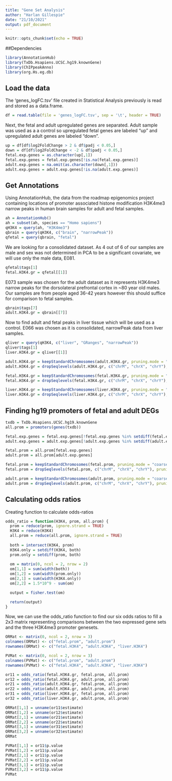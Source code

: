 ```yaml
---
title: "Gene Set Analysis"
author: "Harlan Gillespie"
date: "21/10/2021"
output: pdf_document
---
```


```r
knitr::opts_chunk$set(echo = TRUE)
```

##Dependencies

```r
library(AnnotationHub)
library(TxDb.Hsapiens.UCSC.hg19.knownGene)
library(ChIPpeakAnno)
library(org.Hs.eg.db)
```


## Load the data

The 'genes_logFC.tsv' file created in Statistical Analysis previously is read and stored as a data.frame.

```r
df = read.table(file = 'genes_logFC.tsv', sep = '\t', header = TRUE)
```

Next, the fetal and adult upregulated genes are separated. Adult sample was used as a a control so upregulated fetal genes are labeled "up" and upregulated adult genes are labeled "down".

```r
up = df[df$log2FoldChange > 2 & df$padj < 0.05,]
down = df[df$log2FoldChange < -2 & df$padj < 0.05,]
fetal.exp.genes = as.character(up[,1])
fetal.exp.genes = fetal.exp.genes[!is.na(fetal.exp.genes)]
adult.exp.genes = na.omit(as.character(down[,1]))
adult.exp.genes = adult.exp.genes[!is.na(adult.exp.genes)]
```

## Get Annotations

Using AnnotationHub, the data from the roadmap epigenomics project containing locations of promoter associated histone modification H3K4me3 narrow peaks in human brain samples for adult and fetal samples.
```r
ah = AnnotationHub()
ah = subset(ah, species == "Homo sapiens")
qH3K4 = query(ah, "H3K4me3")
qbrain = query(qH3K4, c("brain", "narrowPeak"))
qfetal = query(qbrain, "fetal")

```

We are looking for a consolidated dataset. As 4 out of 6 of our samples are male and sex was not determined in PCA to be a significant covariate, we will use only the male data, E081.

```r
qfetal$tags[1]
fetal.H3K4.gr = qfetal[[1]]
```

E073 sample was chosen for the adult dataset as it represents H3K4me3 narrow peaks for the dorsolateral prefrontal cortex in ~80 year old males. Our samples are from people aged 36-42 years however this should suffice for comparison to fetal samples.

```r
qbrain$tags[7]
adult.H3K4.gr = qbrain[[7]]
```

Now to find adult and fetal peaks in liver tissue which will be used as a control. E066 was chosen as it is consolidated, narrowPeak data from liver samples.

```r
qliver = query(qH3K4, c("liver", "GRanges", "narrowPeak"))
qliver$tags[1]
liver.H3K4.gr = qliver[[1]]
```
```r
adult.H3K4.gr = keepStandardChromosomes(adult.H3K4.gr, pruning.mode = "coarse")
adult.H3K4.gr = dropSeqlevels(adult.H3K4.gr, c("chrM", "chrX", "chrY"), pruning.mode = "coarse")

fetal.H3K4.gr = keepStandardChromosomes(fetal.H3K4.gr, pruning.mode = "coarse")
fetal.H3K4.gr = dropSeqlevels(fetal.H3K4.gr, c("chrM", "chrX", "chrY"), pruning.mode = "coarse")

liver.H3K4.gr = keepStandardChromosomes(liver.H3K4.gr, pruning.mode = "coarse")
liver.H3K4.gr = dropSeqlevels(liver.H3K4.gr, c("chrM", "chrX", "chrY"), pruning.mode = "coarse")
```



## Finding hg19 promoters of fetal and adult DEGs


```r
txdb = TxDb.Hsapiens.UCSC.hg19.knownGene
all.prom = promoters(genes(txdb))

fetal.exp.genes = fetal.exp.genes[!fetal.exp.genes %in% setdiff(fetal.exp.genes, all.prom$gene_id)]
adult.exp.genes = adult.exp.genes[!adult.exp.genes %in% setdiff(adult.exp.genes, all.prom$gene_id)]

fetal.prom = all.prom[fetal.exp.genes]
adult.prom = all.prom[adult.exp.genes]

fetal.prom = keepStandardChromosomes(fetal.prom, pruning.mode = "coarse")
fetal.prom = dropSeqlevels(fetal.prom, c("chrM", "chrX", "chrY"), pruning.mode = "coarse")

adult.prom = keepStandardChromosomes(adult.prom, pruning.mode = "coarse")
adult.prom = dropSeqlevels(adult.prom, c("chrM", "chrX", "chrY"), pruning.mode = "coarse")
```


## Calculating odds ratios

Creating function to calculate odds-ratios

```r
odds_ratio = function(H3K4, prom, all.prom) {
  prom = reduce(prom, ignore.strand = TRUE)
  H3K4 = reduce(H3K4)
  all.prom = reduce(all.prom, ignore.strand = TRUE)
  
  both = intersect(H3K4, prom)
  H3K4.only = setdiff(H3K4, both)
  prom.only = setdiff(prom, both)
  
  om = matrix(0, ncol = 2, nrow = 2)
  om[1,1] = sum(width(both))
  om[1,2] = sum(width(prom.only))
  om[2,1] = sum(width(H3K4.only))
  om[2,2] = 1.5*10^9 - sum(om)

  output = fisher.test(om)

  return(output)
}
```

Now, we can use the odds_ratio function to find our six odds ratios to fill a 2x3 matrix representing comparisons between the two expressed gene sets and the three H3K4me3 promoter genesets.

```r
ORMat <- matrix(0, ncol = 2, nrow = 3)
colnames(ORMat) <- c("fetal.prom", "adult.prom")
rownames(ORMat) <- c("fetal.H3K4", "adult.H3K4", "liver.H3K4")

PVMat <- matrix(0, ncol = 2, nrow = 3)
colnames(PVMat) <- c("fetal.prom", "adult.prom")
rownames(PVMat) <- c("fetal.H3K4", "adult.H3K4", "liver.H3K4")
```


```r
or11 = odds_ratio(fetal.H3K4.gr, fetal.prom, all.prom)
or12 = odds_ratio(fetal.H3K4.gr, adult.prom, all.prom)
or21 = odds_ratio(adult.H3K4.gr, fetal.prom, all.prom)
or22 = odds_ratio(adult.H3K4.gr, adult.prom, all.prom)
or31 = odds_ratio(liver.H3K4.gr, fetal.prom, all.prom)
or32 = odds_ratio(liver.H3K4.gr, adult.prom, all.prom)
```



```r
ORMat[1,1] = unname(or11$estimate)
ORMat[1,2] = unname(or12$estimate)
ORMat[2,1] = unname(or21$estimate)
ORMat[2,2] = unname(or22$estimate)
ORMat[3,1] = unname(or31$estimate)
ORMat[3,2] = unname(or32$estimate)
ORMat
```

```r
PVMat[1,1] = or11$p.value
PVMat[1,2] = or11$p.value
PVMat[2,1] = or11$p.value
PVMat[2,2] = or11$p.value
PVMat[3,1] = or11$p.value
PVMat[3,2] = or11$p.value
PVMat
```

